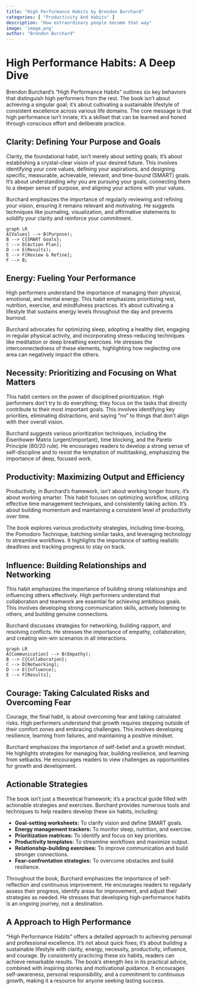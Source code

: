 ```yaml
---
title: "High Performance Habits by Brendon Burchard"
categories: [ "Productivity And Habits" ]
description: "How extraordinary people become that way"
image: 'image.png'
author: "Brendon Burchard"
---
```

# High Performance Habits: A Deep Dive

Brendon Burchard's "High Performance Habits" outlines six key behaviors that distinguish high performers from the rest. The book isn't about achieving a singular goal; it's about cultivating a sustainable lifestyle of consistent excellence across various life domains. The core message is that high performance isn't innate; it's a skillset that can be learned and honed through conscious effort and deliberate practice.

## Clarity: Defining Your Purpose and Goals

Clarity, the foundational habit, isn't merely about setting goals; it's about establishing a crystal-clear vision of your desired future.  This involves identifying your core values, defining your aspirations, and designing specific, measurable, achievable, relevant, and time-bound (SMART) goals.  It's about understanding *why* you are pursuing your goals, connecting them to a deeper sense of purpose, and aligning your actions with your values.

Burchard emphasizes the importance of regularly reviewing and refining your vision, ensuring it remains relevant and motivating.  He suggests techniques like journaling, visualization, and affirmative statements to solidify your clarity and reinforce your commitment.

```mermaid
graph LR
A[Values] --> B(Purpose);
B --> C{SMART Goals};
C --> D[Action Plan];
D --> E(Results);
E --> F[Review & Refine];
F --> B;
```

## Energy: Fueling Your Performance

High performers understand the importance of managing their physical, emotional, and mental energy.  This habit emphasizes prioritizing rest, nutrition, exercise, and mindfulness practices.  It's about cultivating a lifestyle that sustains energy levels throughout the day and prevents burnout.

Burchard advocates for optimizing sleep, adopting a healthy diet, engaging in regular physical activity, and incorporating stress-reducing techniques like meditation or deep breathing exercises.  He stresses the interconnectedness of these elements, highlighting how neglecting one area can negatively impact the others.

##  Necessity: Prioritizing and Focusing on What Matters

This habit centers on the power of disciplined prioritization. High performers don't try to do everything; they focus on the tasks that directly contribute to their most important goals. This involves identifying key priorities, eliminating distractions, and saying "no" to things that don't align with their overall vision.

Burchard suggests various prioritization techniques, including the Eisenhower Matrix (urgent/important), time blocking, and the Pareto Principle (80/20 rule). He encourages readers to develop a strong sense of self-discipline and to resist the temptation of multitasking, emphasizing the importance of deep, focused work.

## Productivity: Maximizing Output and Efficiency

Productivity, in Burchard's framework, isn't about working longer hours; it's about working smarter. This habit focuses on optimizing workflow, utilizing effective time management techniques, and consistently taking action.  It's about building momentum and maintaining a consistent level of productivity over time.

The book explores various productivity strategies, including time-boxing, the Pomodoro Technique, batching similar tasks, and leveraging technology to streamline workflows.  It highlights the importance of setting realistic deadlines and tracking progress to stay on track.

## Influence: Building Relationships and Networking

This habit emphasizes the importance of building strong relationships and influencing others effectively.  High performers understand that collaboration and teamwork are essential for achieving ambitious goals. This involves developing strong communication skills, actively listening to others, and building genuine connections.

Burchard discusses strategies for networking, building rapport, and resolving conflicts.  He stresses the importance of empathy, collaboration, and creating win-win scenarios in all interactions.

```mermaid
graph LR
A[Communication] --> B(Empathy);
B --> C{Collaboration};
C --> D[Networking];
D --> E(Influence);
E --> F[Results];

```

## Courage: Taking Calculated Risks and Overcoming Fear

Courage, the final habit, is about overcoming fear and taking calculated risks. High performers understand that growth requires stepping outside of their comfort zones and embracing challenges. This involves developing resilience, learning from failures, and maintaining a positive mindset.

Burchard emphasizes the importance of self-belief and a growth mindset.  He highlights strategies for managing fear, building resilience, and learning from setbacks. He encourages readers to view challenges as opportunities for growth and development.


## Actionable Strategies

The book isn't just a theoretical framework; it's a practical guide filled with actionable strategies and exercises. Burchard provides numerous tools and techniques to help readers develop these six habits, including:

* **Goal-setting worksheets:** To clarify vision and define SMART goals.
* **Energy management trackers:** To monitor sleep, nutrition, and exercise.
* **Prioritization matrices:** To identify and focus on key priorities.
* **Productivity templates:** To streamline workflows and maximize output.
* **Relationship-building exercises:** To improve communication and build stronger connections.
* **Fear-confrontation strategies:** To overcome obstacles and build resilience.

Throughout the book, Burchard emphasizes the importance of self-reflection and continuous improvement. He encourages readers to regularly assess their progress, identify areas for improvement, and adjust their strategies as needed. He stresses that developing high-performance habits is an ongoing journey, not a destination.


## A Approach to High Performance

"High Performance Habits" offers a detailed approach to achieving personal and professional excellence. It's not about quick fixes; it's about building a sustainable lifestyle with clarity, energy, necessity, productivity, influence, and courage.  By consistently practicing these six habits, readers can achieve remarkable results. The book’s strength lies in its practical advice, combined with inspiring stories and motivational guidance. It encourages self-awareness, personal responsibility, and a commitment to continuous growth, making it a resource for anyone seeking lasting success.

